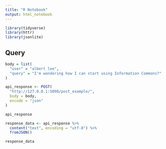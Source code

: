 ```yaml
---
title: "R Notebook"
output: html_notebook
---
```



```r
library(tidyverse)
library(httr)
library(jsonlite)
```

## Query

```r
body = list(
  "user" = "albert lee",
  "query" = "I'm wondering how I can start using Information Commons?"
)
```


```r
api_response <- POST( 
  "http://127.0.0.1:5000/post_example/",
  body = body,
  encode = "json"
)

api_response
```


```r
response_data <- api_response %>% 
  content("text", encoding = "utf-8") %>% 
  fromJSON()

response_data
```

